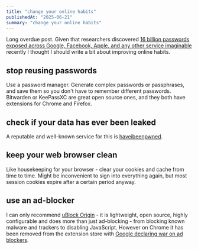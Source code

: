 ```yaml
---
title: "change your online habits"
publishedAt: "2025-06-21"
summary: "change your online habits"
---
```


Long overdue post. Given that researchers discovered [16 billion passwords exposed across Google, Facebook, Apple, and any other service imaginable](https://cybernews.com/security/billions-credentials-exposed-infostealers-data-leak/) recently I thought I should write a bit about improving online habits.

## stop reusing passwords

Use a password manager. Generate complex passwords or passphrases, and save them so you don't have to remember different passwords. Bitwarden or KeePassXC are great open source ones, and they both have extensions for Chrome and Firefox.

## check if your data has ever been leaked

A reputable and well-known service for this is [haveibeenpwned](https://haveibeenpwned.com/).

## keep your web browser clean

Like housekeeping for your browser - clear your cookies and cache from time to time. Might be inconvenient to sign into everything again, but most session cookies expire after a certain period anyway.

## use an ad-blocker

I can only recommend [uBlock Origin](https://ublockorigin.com/) - it is lightweight, open source, highly configurable and does more than just ad-blocking - from blocking known malware and trackers to disabling JavaScript. However on Chrome it has been removed from the extension store with [Google declaring war on ad blockers](https://www.pcworld.com/article/2438114/interview-ghostery-explains-why-chrome-is-working-against-ad-blockers.html).
